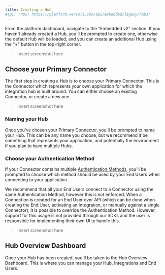 ```yaml
---
title: Creating a Hub
#api: 'POST https://platform.versori.com/api/embedded/legacy/hubs'
---
```


From the platform dashboard, navigate to the "Embedded v2" section. If you haven't already created a Hub, you'll be
prompted to create one, otherwise the default Hub will be loaded, and you can create an additional Hub using the "+"
button in the top-right corner.

> Insert screenshot here

## Choose your Primary Connector

The first step in creating a Hub is to choose your Primary Connector. This is the Connector which represents your own
application for which the integration hub is built around. You can either choose an existing Connector, or create a new
one.

> Insert screenshot here

### Naming your Hub

Once you've chosen your Primary Connector, you'll be prompted to name your Hub. This can be any name you choose, but we
recommend it be something that represents your application, and potentially the environment if you plan to have multiple
Hubs.

### Choose your Authentication Method

If your Connector contains multiple [Authentication Methods](/legacy/concepts/connectors/authentication-methods), you'll
be prompted to choose which method should be used by your End Users when connecting to your application.

<Tip>
    We recommend that all your End Users connect to a Connector using the same Authentication Method, however this is
    not enforced. When a Connection is created for an End User over API (which can be done when creating the End User,
    activating an Integration, or manually against a single Connector), it is possible to override the Authentication
    Method. However, support for this usage is not provided through our SDKs and the user is responsible for
    implementing their own UI to handle this.
</Tip>

> Insert screenshot here

## Hub Overview Dashboard

Once your Hub has been created, you'll be taken to the Hub Overview Dashboard. This is where you can manage your Hub,
Integrations and End Users.
